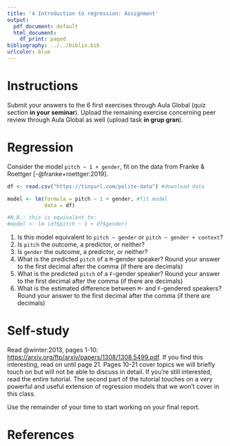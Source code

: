 ```yaml
---
title: '4 Introduction to regression: Assignment'
output:
  pdf_document: default
  html_document:
    df_print: paged
bibliography: ../../biblio.bib
urlcolor: blue
---
```


# Instructions

Submit your answers to the 6 first exercises through Aula Global (quiz section **in your seminar**). Upload the remaining exercise concerning peer review through Aula Global as well (upload task **in grup gran**).

# Regression

Consider the model `pitch ~ 1 + gender`, fit on the data from Franke & Roettger [-@franke+roettger:2019].

```r
df <- read.csv("https://tinyurl.com/polite-data") #download data

model <- lm(formula = pitch ~ 1 + gender, #fit model
            data = df)

#N.B.: this is equivalent to:
#model <- lm (df$pitch ~ 1 + df$gender)
```

  1. Is this model equivalent to `pitch ~ gender` or `pitch ~ gender + context`?
  2. Is `pitch` the outcome, a predictor, or neither?
  3. Is `gender` the outcome, a predictor, or neither?
  4. What is the predicted `pitch` of a `M`-gender speaker? Round your answer to the first decimal after the comma (if there are decimals)
  5. What is the predicted `pitch` of a `F`-gender speaker? Round your answer to the first decimal after the comma (if there are decimals) 
  6. What is the estimated difference between `M`- and `F`-gendered speakers? Round your answer to the first decimal after the comma (if there are decimals) 



# Self-study
Read  @winter:2013, pages 1-10: [https://arxiv.org/ftp/arxiv/papers/1308/1308.5499.pdf](https://arxiv.org/ftp/arxiv/papers/1308/1308.5499.pdf). If you find this interesting, read on until page 21. Pages 10-21 cover topics we will briefly touch on but will not be able to discuss in detail. If you're still interested, read the entire tutorial. The second part of the tutorial touches on a very powerful and useful extension of regression models that we won't cover in this class.

Use the remainder of your time to start working on your final report.
    
# References